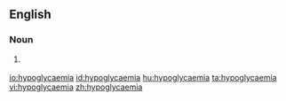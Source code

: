 ==English==

===Noun===
{{en-noun|s|-}}

# {{medical}} {{alternative spelling of|hypoglycemia}}

[[io:hypoglycaemia]]
[[id:hypoglycaemia]]
[[hu:hypoglycaemia]]
[[ta:hypoglycaemia]]
[[vi:hypoglycaemia]]
[[zh:hypoglycaemia]]